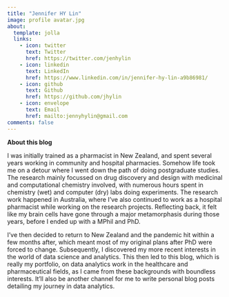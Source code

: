```yaml
---
title: "Jennifer HY Lin"
image: profile avatar.jpg
about:
  template: jolla
  links:
    - icon: twitter
      text: Twitter
      href: https://twitter.com/jenhylin
    - icon: linkedin
      text: LinkedIn
      href: https://www.linkedin.com/in/jennifer-hy-lin-a9b86981/
    - icon: github
      text: Github
      href: https://github.com/jhylin
    - icon: envelope
      text: Email
      href: mailto:jennyhylin@gmail.com
comments: false
---
```


**About this blog**

I was initially trained as a pharmacist in New Zealand, and spent several years working in community and hospital pharmacies. Somehow life took me on a detour where I went down the path of doing postgraduate studies. The research mainly focussed on drug discovery and design with medicinal and computational chemistry involved, with numerous hours spent in chemistry (wet) and computer (dry) labs doing experiments. The research work happened in Australia, where I've also continued to work as a hospital pharmacist while working on the research projects. Reflecting back, it felt like my brain cells have gone through a major metamorphasis during those years, before I ended up with a MPhil and PhD.

I've then decided to return to New Zealand and the pandemic hit within a few months after, which meant most of my original plans after PhD were forced to change. Subsequently, I discovered my more recent interests in the world of data science and analytics. This then led to this blog, which is really my portfolio, on data analytics work in the healthcare and pharmaceutical fields, as I came from these backgrounds with boundless interests. It'll also be another channel for me to write personal blog posts detailing my journey in data analytics.
